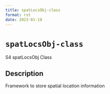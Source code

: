 ```yaml
--- 
title: spatLocsObj-class 
format: rst 
date: 2023-01-19 
--- 
```

# `spatLocsObj-class`

S4 spatLocsObj Class


## Description

Framework to store spatial location information


